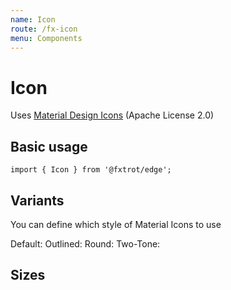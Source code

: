```yaml
---
name: Icon
route: /fx-icon
menu: Components
---
```



# Icon

Uses [Material Design Icons](https://material.io/resources/icons/?style=baseline) (Apache License 2.0)

## Basic usage

```tsx
import { Icon } from '@fxtrot/edge';
```

<Playground>
  <Icon icon="build" />
</Playground>

## Variants

You can define which style of Material Icons to use

<Playground>
  <Inline space="m" alignY="center">
    <Inline space="xs" alignY="center">
      Default:
      <Icon icon="build" title="default" size="xl" variant="default" />
    </Inline>
    <Inline space="xs" alignY="center">
      Outlined:
      <Icon icon="build" title="outlined" size="xl" variant="outlined" />
    </Inline>
    <Inline space="xs" alignY="center">
      Round:
      <Icon icon="build" title="round" size="xl" variant="round" />
    </Inline>
    <Inline space="xs" alignY="center">
      Two-Tone:
      <Icon icon="build" title="two-tone" size="xl" variant="two-tone" />
    </Inline>
  </Inline>
</Playground>

## Sizes

<Playground>
  <Inline space="m">
    <Icon icon="format_size" size="xs" />
    <Icon icon="format_size" size="s" />
    <Icon icon="format_size" size="m" />
    <Icon icon="format_size" size="l" />
    <Icon icon="format_size" size="xl" />
  </Inline>
</Playground>
